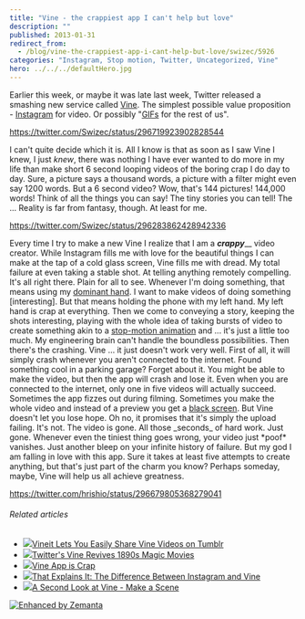 ```yaml
---
title: "Vine - the crappiest app I can't help but love"
description: ""
published: 2013-01-31
redirect_from:
  - /blog/vine-the-crappiest-app-i-cant-help-but-love/swizec/5926
categories: "Instagram, Stop motion, Twitter, Uncategorized, Vine"
hero: ../../../defaultHero.jpg
---
```


Earlier this week, or maybe it was late last week, Twitter released a smashing new service called [Vine](http://vineapp.com/). The simplest possible value proposition - [Instagram](http://instagr.am/ "Instagram") for video. Or possibly "[GIFs](http://en.wikipedia.org/wiki/Graphics_Interchange_Format "Graphics Interchange Format") for the rest of us".

https://twitter.com/Swizec/status/296719923902828544

I can't quite decide which it is. All I know is that as soon as I saw Vine I knew, I just _knew_, there was nothing I have ever wanted to do more in my life than make short 6 second looping videos of the boring crap I do day to day. Sure, a picture says a thousand words, a picture with a filter might even say 1200 words. But a 6 second video? Wow, that's 144 pictures! 144,000 words! Think of all the things you can say! The tiny stories you can tell! The ... Reality is far from fantasy, though. At least for me.

https://twitter.com/Swizec/status/296283862428942336

Every time I try to make a new Vine I realize that I am a **_crappy_**\__ video creator. While Instagram fills me with love for the beautiful things I can make at the tap of a cold glass screen, Vine fills me with dread. My total failure at even taking a stable shot. At telling anything remotely compelling. It's all right there. Plain for all to see. Whenever I'm doing something, that means using my [dominant hand](http://en.wikipedia.org/wiki/Handedness "Handedness"). I want to make videos of doing something \[interesting]. But that means holding the phone with my left hand. My left hand is crap at everything. Then we come to conveying a story, keeping the shots interesting, playing with the whole idea of taking bursts of video to create something akin to a [stop-motion animation](http://en.wikipedia.org/wiki/Stop_motion "Stop motion") and ... it's just a little too much. My engineering brain can't handle the boundless possibilities. Then there's the crashing. Vine ... it just doesn't work very well. First of all, it will simply crash whenever you aren't connected to the internet. Found something cool in a parking garage? Forget about it. You might be able to make the video, but then the app will crash and lose it. Even when you are connected to the internet, only one in five videos will actually succeed. Sometimes the app fizzes out during filming. Sometimes you make the whole video and instead of a preview you get a [black screen](http://en.wikipedia.org/wiki/Black_Screen_of_Death "Black Screen of Death"). But Vine doesn't let you lose hope. Oh no, it promises that it's simply the upload failing. It's not. The video is gone. All those \_seconds_ of hard work. Just gone. Whenever even the tiniest thing goes wrong, your video just \*poof\* vanishes. Just another bleep on your infinite history of failure. But my god I am falling in love with this app. Sure it takes at least five attempts to create anything, but that's just part of the charm you know? Perhaps someday, maybe, Vine will help us all achieve greatness.

https://twitter.com/hrishio/status/296679805368279041

###### Related articles

- [![](http://i.zemanta.com/141722974_80_80.jpg)](http://rjmarmol.com/2013/01/30/vineit-lets-you-easily-share-vine-videos-on-tumblr/)[Vineit Lets You Easily Share Vine Videos on Tumblr](http://rjmarmol.com/2013/01/30/vineit-lets-you-easily-share-vine-videos-on-tumblr/)
- [![](http://i.zemanta.com/141910820_80_80.jpg)](http://www.livescience.com/26745-vine-app-melies-magic.html)[Twitter's Vine Revives 1890s Magic Movies](http://www.livescience.com/26745-vine-app-melies-magic.html)
- [![](http://i.zemanta.com/141571872_80_80.jpg)](http://suburbanmen.com/vine-app-is-crap/18171/)[Vine App is Crap](http://suburbanmen.com/vine-app-is-crap/18171/)
- [![](http://i.zemanta.com/141314871_80_80.jpg)](http://www.petapixel.com/2013/01/28/that-explains-it-the-difference-between-instagram-and-vine/)[That Explains It: The Difference Between Instagram and Vine](http://www.petapixel.com/2013/01/28/that-explains-it-the-difference-between-instagram-and-vine/)
- [![](http://i.zemanta.com/141812395_80_80.jpg)](https://www.blogher.com/second-look-vine-make-scene)[A Second Look at Vine - Make a Scene](https://www.blogher.com/second-look-vine-make-scene)

[![Enhanced by Zemanta](http://img.zemanta.com/zemified_e.png?x-id=97299318-2e70-4d58-a0c3-fe55610de74f)](http://www.zemanta.com/?px "Enhanced by Zemanta")
